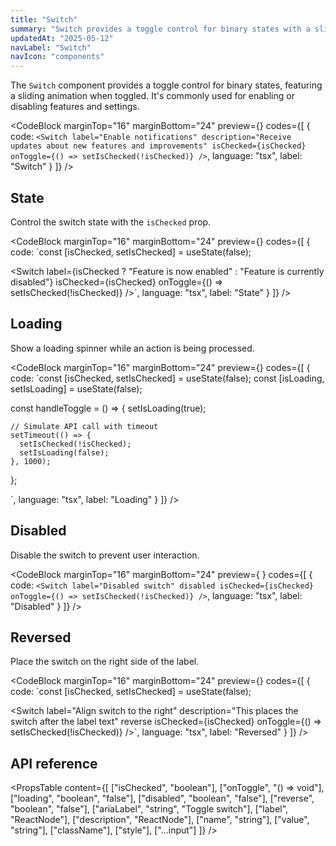 ```yaml
---
title: "Switch"
summary: "Switch provides a toggle control for binary states with a sliding animation and optional loading state."
updatedAt: "2025-05-12"
navLabel: "Switch"
navIcon: "components"
---
```


The `Switch` component provides a toggle control for binary states, featuring a sliding animation when toggled. It's commonly used for enabling or disabling features and settings.

<CodeBlock
  marginTop="16"
  marginBottom="24"
  preview={<BasicSwitch />}
  codes={[
    {
      code:
`<Switch
    label="Enable notifications"
    description="Receive updates about new features and improvements"
    isChecked={isChecked}
    onToggle={() => setIsChecked(!isChecked)}
/>`,
      language: "tsx",
      label: "Switch"
    }
  ]}
/>

## State

Control the switch state with the `isChecked` prop.

<CodeBlock
  marginTop="16"
  marginBottom="24"
  preview={<SwitchWithFeedback />}
  codes={[
    {
      code:
`const [isChecked, setIsChecked] = useState(false);

<Switch
    label={isChecked ? "Feature is now enabled" : "Feature is currently disabled"}
    isChecked={isChecked}
    onToggle={() => setIsChecked(!isChecked)}
/>`,
      language: "tsx",
      label: "State"
    }
  ]}
/>

## Loading

Show a loading spinner while an action is being processed.

<CodeBlock
  marginTop="16"
  marginBottom="24"
  preview={<SwitchWithLoading />}
  codes={[
    {
      code:
`const [isChecked, setIsChecked] = useState(false);
const [isLoading, setIsLoading] = useState(false);

const handleToggle = () => {
    setIsLoading(true);
    
    // Simulate API call with timeout
    setTimeout(() => {
      setIsChecked(!isChecked);
      setIsLoading(false);
    }, 1000);
};

<Switch
    label="Processing"
    isChecked={isChecked}
    loading={isLoading}
    onToggle={handleToggle}
/>`,
      language: "tsx",
      label: "Loading"
    }
  ]}
/>

## Disabled

Disable the switch to prevent user interaction.

<CodeBlock
  marginTop="16"
  marginBottom="24"
  preview={
    <ClientSwitch
      label="Disabled switch"
      disabled
    />
  }
  codes={[
    {
      code:
`<Switch
    label="Disabled switch"
    disabled
    isChecked={isChecked}
    onToggle={() => setIsChecked(!isChecked)}
/>`,
      language: "tsx",
      label: "Disabled"
    }
  ]}
/>

## Reversed

Place the switch on the right side of the label.

<CodeBlock
  marginTop="16"
  marginBottom="24"
  preview={<ReversedSwitch />}
  codes={[
    {
      code:
`const [isChecked, setIsChecked] = useState(false);

<Switch
    label="Align switch to the right"
    description="This places the switch after the label text"
    reverse
    isChecked={isChecked}
    onToggle={() => setIsChecked(!isChecked)}
/>`,
      language: "tsx",
      label: "Reversed"
    }
  ]}
/>

## API reference

<PropsTable
  content={[
    ["isChecked", "boolean"],
    ["onToggle", "() => void"],
    ["loading", "boolean", "false"],
    ["disabled", "boolean", "false"],
    ["reverse", "boolean", "false"],
    ["ariaLabel", "string", "Toggle switch"],
    ["label", "ReactNode"],
    ["description", "ReactNode"],
    ["name", "string"],
    ["value", "string"],
    ["className"],
    ["style"],
    ["...input"]
  ]}
/>